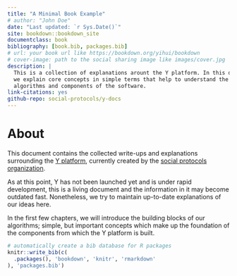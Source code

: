 ```yaml
--- 
title: "A Minimal Book Example"
# author: "John Doe"
date: "Last updated: `r Sys.Date()`"
site: bookdown::bookdown_site
documentclass: book
bibliography: [book.bib, packages.bib]
# url: your book url like https://bookdown.org/yihui/bookdown
# cover-image: path to the social sharing image like images/cover.jpg
description: |
  This is a collection of explanations arount the Y platform. In this document,
  we explain core concepts in simple terms that help to understand the
  algorithms and components of the software.
link-citations: yes
github-repo: social-protocols/y-docs
---
```


# About

This document contains the collected write-ups and explanations surrounding the
[Y platform](https://github.com/social-protocols/Y), currently created by the
[social protocols organization](https://www.social-protocols.org).

As at this point, Y has not been launched yet and is under rapid development,
this is a living document and the information in it may become outdated fast.
Nonetheless, we try to maintain up-to-date explanations of our ideas here.

In the first few chapters, we will introduce the building blocks of our
algorithms; simple, but important concepts which make up the foundation of the
components from which the Y platform is built.

```r
# automatically create a bib database for R packages
knitr::write_bib(c(
  .packages(), 'bookdown', 'knitr', 'rmarkdown'
), 'packages.bib')
```

